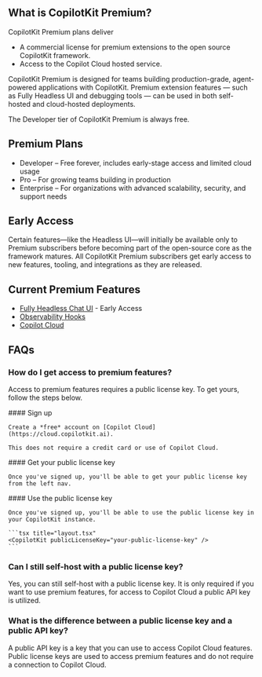 

## What is CopilotKit Premium?
CopilotKit Premium plans deliver  
- A commercial license for premium extensions to the open source CopilotKit framework.
- Access to the Copilot Cloud hosted service. 

CopilotKit Premium is designed for teams building production-grade, agent-powered applications with CopilotKit.
Premium extension features — such as Fully Headless UI and debugging tools — can be used in both self-hosted and cloud-hosted deployments.

The Developer tier of CopilotKit Premium is always free.

## Premium Plans
- Developer – Free forever, includes early-stage access and limited cloud usage
- Pro – For growing teams building in production
- Enterprise – For organizations with advanced scalability, security, and support needs
## Early Access
Certain features—like the Headless UI—will initially be available only to Premium subscribers before becoming part of the open-source core as the framework matures.
All CopilotKit Premium subscribers get early access to new features, tooling, and integrations as they are released.

## Current Premium Features
- [Fully Headless Chat UI](headless-ui) - Early Access
- [Observability Hooks](observability)
- [Copilot Cloud](https://cloud.copilotkit.ai)

## FAQs

### How do I get access to premium features?
Access to premium features requires a public license key. To get yours, follow the steps below.

<Steps>
  <Step>
    #### Sign up

    Create a *free* account on [Copilot Cloud](https://cloud.copilotkit.ai).

    This does not require a credit card or use of Copilot Cloud.
  </Step>
  <Step>
    #### Get your public license key

    Once you've signed up, you'll be able to get your public license key from the left nav.
  </Step>
  <Step>
    #### Use the public license key

    Once you've signed up, you'll be able to use the public license key in your CopilotKit instance.

    ```tsx title="layout.tsx"
    <CopilotKit publicLicenseKey="your-public-license-key" />
    ```
  </Step>
</Steps>

### Can I still self-host with a public license key?

Yes, you can still self-host with a public license key. It is only required if you want to use premium features, 
for access to Copilot Cloud a public API key is utilized.


### What is the difference between a public license key and a public API key?

A public API key is a key that you can use to access Copilot Cloud features. Public license keys are used to access premium features
and do not require a connection to Copilot Cloud.
